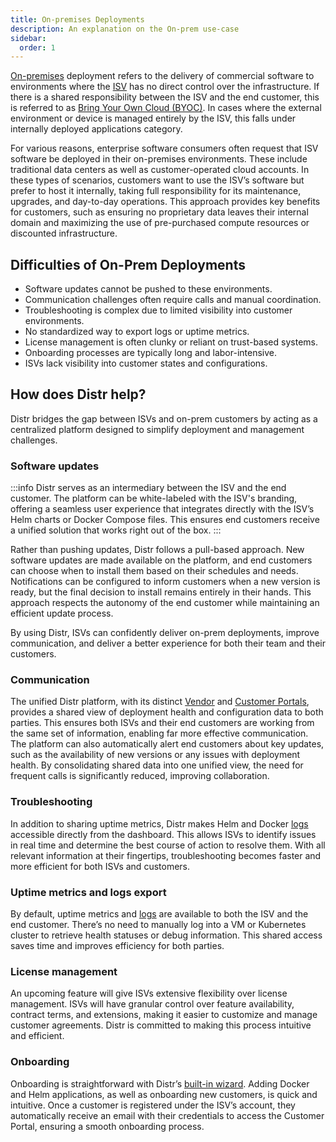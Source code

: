```yaml
---
title: On-premises Deployments
description: An explanation on the On-prem use-case
sidebar:
  order: 1
---
```


[On-premises](https://glasskube.dev/glossary/on-premises-definition/) deployment refers to the delivery of commercial software to environments where the [ISV](https://glasskube.dev/glossary/isv-meaning/) has no direct control over the infrastructure. If there is a shared responsibility between the ISV and the end customer, this is referred to as [Bring Your Own Cloud (BYOC)](https://glasskube.dev/glossary/byoc-definition/). In cases where the external environment or device is managed entirely by the ISV, this falls under internally deployed applications category.

For various reasons, enterprise software consumers often request that ISV software be deployed in their on-premises environments. These include traditional data centers as well as customer-operated cloud accounts. In these types of scenarios, customers want to use the ISV’s software but prefer to host it internally, taking full responsibility for its maintenance, upgrades, and day-to-day operations. This approach provides key benefits for customers, such as ensuring no proprietary data leaves their internal domain and maximizing the use of pre-purchased compute resources or discounted infrastructure.

## Difficulties of On-Prem Deployments

- Software updates cannot be pushed to these environments.
- Communication challenges often require calls and manual coordination.
- Troubleshooting is complex due to limited visibility into customer environments.
- No standardized way to export logs or uptime metrics.
- License management is often clunky or reliant on trust-based systems.
- Onboarding processes are typically long and labor-intensive.
- ISVs lack visibility into customer states and configurations.

## How does Distr help? 

Distr bridges the gap between ISVs and on-prem customers by acting as a centralized platform designed to simplify deployment and management challenges.

### Software updates

:::info
Distr serves as an intermediary between the ISV and the end customer. The platform can be white-labeled with the ISV's branding, offering a seamless user experience that integrates directly with the ISV’s Helm charts or Docker Compose files. This ensures end customers receive a unified solution that works right out of the box.
:::

Rather than pushing updates, Distr follows a pull-based approach. New software updates are made available on the platform, and end customers can choose when to install them based on their schedules and needs. Notifications can be configured to inform customers when a new version is ready, but the final decision to install remains entirely in their hands. This approach respects the autonomy of the end customer while maintaining an efficient update process.

By using Distr, ISVs can confidently deliver on-prem deployments, improve communication, and deliver a better experience for both their team and their customers.

### Communication

The unified Distr platform, with its distinct [Vendor](https://glasskube.dev/products/cloud/docs/product/vendor-portal/) and [Customer Portals](https://glasskube.dev/products/cloud/docs/product/customer-portal/), provides a shared view of deployment health and configuration data to both parties. This ensures both ISVs and their end customers are working from the same set of information, enabling far more effective communication. The platform can also automatically alert end customers about key updates, such as the availability of new versions or any issues with deployment health. By consolidating shared data into one unified view, the need for frequent calls is significantly reduced, improving collaboration.

### Troubleshooting

In addition to sharing uptime metrics, Distr makes Helm and Docker [logs](http://localhost:3000/products/cloud/docs/product/customer-portal/#2-access-to-view-current-deployment-logs) accessible directly from the dashboard. This allows ISVs to identify issues in real time and determine the best course of action to resolve them. With all relevant information at their fingertips, troubleshooting becomes faster and more efficient for both ISVs and customers.

### Uptime metrics and logs export

By default, uptime metrics and [logs](https://glasskube.dev/products/cloud/docs/product/customer-portal/#2-access-to-view-current-deployment-logs) are available to both the ISV and the end customer. There’s no need to manually log into a VM or Kubernetes cluster to retrieve health statuses or debug information. This shared access saves time and improves efficiency for both parties.

### License management

An upcoming feature will give ISVs extensive flexibility over license management. ISVs will have granular control over feature availability, contract terms, and extensions, making it easier to customize and manage customer agreements. Distr is committed to making this process intuitive and efficient.

### Onboarding

Onboarding is straightforward with Distr’s [built-in wizard](https://glasskube.dev/products/cloud/docs/getting-started/quickstart/#follow-the-onboarding-wizard-to-get-started). Adding Docker and Helm applications, as well as onboarding new customers, is quick and intuitive. Once a customer is registered under the ISV’s account, they automatically receive an email with their credentials to access the Customer Portal, ensuring a smooth onboarding process.
